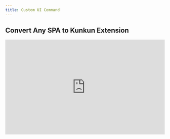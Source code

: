 ```yaml
---
title: Custom UI Command
---
```


## Convert Any SPA to Kunkun Extension

<div class="not-content">
  <iframe
    width="100%"
    height="300px"
    src="https://www.youtube.com/embed/_eJL70qFLYg"
    title="Convert any SPA web app to Kunkun Extension in 4 minutes (Excalidraw example)"
    frameborder="0"
    allow="accelerometer; autoplay; clipboard-write; encrypted-media; gyroscope; picture-in-picture; web-share"
    referrerpolicy="strict-origin-when-cross-origin"
    allowfullscreen
  ></iframe>
</div>
